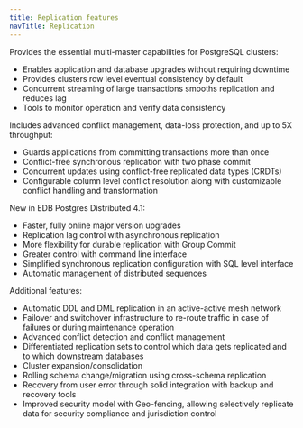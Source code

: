 ```yaml
---
title: Replication features
navTitle: Replication
---
```


Provides the essential multi-master capabilities for PostgreSQL clusters:

- Enables application and database upgrades without requiring downtime
- Provides clusters row level eventual consistency by default
- Concurrent streaming of large transactions smooths replication and reduces lag
- Tools to monitor operation and verify data consistency

Includes advanced conflict management, data-loss protection, and up to 5X throughput:

- Guards applications from committing transactions more than once
- Conflict-free synchronous replication with two phase commit
- Concurrent updates using conflict-free replicated data types (CRDTs)
- Configurable column level conflict resolution along with customizable conflict handling and transformation

New in EDB Postgres Distributed 4.1:

- Faster, fully online major version upgrades
- Replication lag control with asynchronous replication
- More flexibility for durable replication with Group Commit
- Greater control with command line interface
- Simplified synchronous replication configuration with SQL level interface
- Automatic management of distributed sequences

Additional features:

- Automatic DDL and DML replication in an active-active mesh network
- Failover and switchover infrastructure to re-route traffic in case of failures or during maintenance operation
- Advanced conflict detection and conflict management
- Differentiated replication sets to control which data gets replicated and to which downstream databases
- Cluster expansion/consolidation 
- Rolling schema change/migration using cross-schema replication
- Recovery from user error through solid integration with backup and recovery tools
- Improved security model with Geo-fencing, allowing selectively replicate data for security compliance and jurisdiction control


